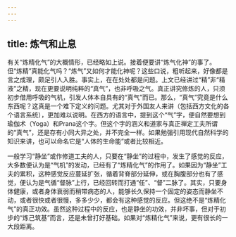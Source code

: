 ```yaml
---
---
---
```

title: 炼气和止息
---




有关“炼精化气”的大概情形，已经略如上说。接着便要讲“炼气化神”的事了。但“炼精”真能化气吗？“炼气”又如何才能化神呢？这些口说，粗听起来，好像都是言之成理，颇足引人入胜。事实上，在在处处都是问题。上文已经讲过“精”非“精液”之精，现在更要说明纯粹的“真气”，也非呼吸之气。真正讲究修炼的人，只须初步借用呼吸的气机，引发人体本自具有的“真气”而已。那么，“真气”究竟是什么东西呢？这真是一个难下定义的问题。尤其对于外国友人来讲（包括西方文化的各个语言系统），更加难以说明。在西方的语言中，提到这个“气”字，便自然要想到瑜伽术（Yoga）和Prana这个字。但这个字的涵义和道家与真正禅定工夫所谓的“真气”，还是存有小同大异之处，并不完全一样。如果勉强引用现代自然科学的知识来讲，也可以命名它是“人体的生命能”或者比较相近。

一般学习“静坐”或作修道工夫的人，只要在“静坐”的过程中，发生了感觉的反应，大多数便认为是“气机”的发动，已经有了“炼精化气”的作用了。如果因为“静坐”工夫的累积，这种感觉反应蔓延扩张，循着背脊部分延伸，或在胸腹部分也有了感觉，便认为是气循“督脉”上行，已经回转而打通“任”、“督”二脉了。其实，只要身体健康，或者身体衰弱而稍带病态的人，能够长久保持一个固定的姿态而静坐不动，或者很快或者很慢，多多少少，都会有这种感觉的反应。但这绝不是“炼精化气”的真正功效。虽然这种过程中的反应，也是静坐的功效，并非坏事，但对于初步的“炼己筑基”而言，还是未曾打好基础。如果对“炼精化气”来说，更有很长的一大段距离。